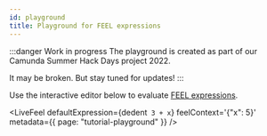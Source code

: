 ```yaml
---
id: playground
title: Playground for FEEL expressions
---
```



:::danger Work in progress
The playground is created as part of our Camunda Summer Hack Days project 2022.

It may be broken. But stay tuned for updates!
:::

Use the interactive editor below to evaluate
[FEEL expressions](/docs/reference/language-guide/feel-expressions-introduction.md).

<LiveFeel
  defaultExpression={dedent`
      3 + x`}
  feelContext='{"x": 5}'
  metadata={{ page: "tutorial-playground" }}
/>
